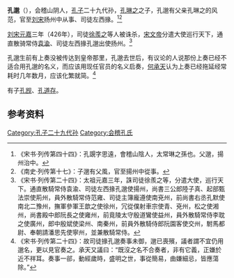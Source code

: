 '''孔邈'''（{{bd|4世紀||？||}}），会稽山阴人，[[孔子|孔子]]二十九代孙，[[孔琳之|孔琳之]]之子，孔邈有父亲孔琳之的风范，官至[[刘宋|刘宋]]扬州中从事、司徒左西掾。<ref>《宋书·列传第四十四》：孔覬字思遠，會稽山陰人，太常琳之孫也。父邈，揚州治中。</ref><ref>《南史·列传第十七》：子邈有父風，官至揚州中從事。</ref>

[[刘宋|刘宋]][[元嘉_(刘宋)|元嘉]]三年（426年），司徒[[徐羨之|徐羨之]]等人被诛杀，[[宋文帝|宋文帝]]分遣大使巡行天下，通直散骑常侍[[袁渝|袁渝]]、司徒左西掾孔邈出使扬州。<ref>《宋书·列传第二十四》：太祖元嘉三年，誅司徒徐羨之等，分遣大使，巡行天下。通直散騎常侍袁渝、司徒左西掾孔邈使揚州，尚書三公郎陸子真、起部甄法崇使荊州，員外散騎常侍范雍、司徒主簿龐遵使南兗州，前尚書右丞孔默使南北二豫州，撫軍參軍王歆之使徐州，冗從僕射車宗使青、兗州，松之使湘州，尚書殿中郎阮長之使雍州，前竟陵太守殷道鸞使益州，員外散騎常侍李耽之使廣州，郎中殷斌使梁州、南秦州，前員外散騎侍郎阮園客使交州，駙馬都尉、奉朝請潘思先使寧州，並兼散騎常侍。</ref>

孔邈生前有上奏没被传达到皇帝那里，孔邈去世后，有议论的人说那份上奏已经不适合用孔邈的名义，而应该用现任官员的名义启奏，[[何承天|何承天]]认为上奏已经拖延经常耗时几年数月，应该化繁就简。<ref>《宋书·列传第二十四》：故司徒掾孔邈奏事未御，邈已喪殯，議者謂不宜仍用邈名，更以見官奏之。承天又議曰：“既沒之名不合奏者，非有它義，正嫌於近不祥耳。奏事一郤，動經歲時，盛明之世，事從簡易，曲嫌細忌，皆應蕩除。”</ref>

有子[[孔觊|孔觊]]、[[孔道存|孔道存]]。

==参考资料==
{{reflist}}

[[Category:孔子二十九代孙|Category:孔子二十九代孙]]
[[Category:会稽孔氏|Category:会稽孔氏]]